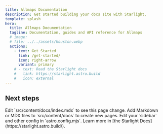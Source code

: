 ```yaml
---
title: Allmaps Documentation
description: Get started building your docs site with Starlight.
template: splash
hero:
  title: Allmaps Documentation
  tagline: Documentation, guides and API reference for Allmaps
  # image:
  # file: ../../assets/houston.webp
  actions:
    - text: Get Started
      link: /get-started/
      icon: right-arrow
      variant: primary
    # - text: Read the Starlight docs
    #   link: https://starlight.astro.build
    #   icon: external
---
```




<Test client:load />

<div class="w-20">
  <MapMonster />
</div>

## Next steps

<CardGrid stagger>
  <Card title="Update content" icon="pencil">
    Edit `src/content/docs/index.mdx` to see this page change.
  </Card>
  <Card title="Add new content" icon="add-document">
    Add Markdown or MDX files to `src/content/docs` to create new pages.
  </Card>
  <Card title="Configure your site" icon="setting">
    Edit your `sidebar` and other config in `astro.config.mjs`.
  </Card>
  <Card title="Read the docs" icon="open-book">
    Learn more in [the Starlight Docs](https://starlight.astro.build/).
  </Card>
</CardGrid>
